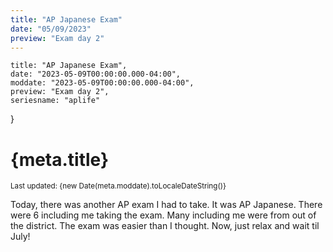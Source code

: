```yaml
---
title: "AP Japanese Exam"
date: "05/09/2023"
preview: "Exam day 2"
---
```



    title: "AP Japanese Exam",
    date: "2023-05-09T00:00:00.000-04:00",
    moddate: "2023-05-09T00:00:00.000-04:00",
    preview: "Exam day 2",
    seriesname: "aplife"
}

<Head>
    <title>kenryuS - {meta.title}</title>
    <meta name="description" content="kenryuS (Kenryu Shibata) Blog" />
    <link rel="icon" href="/icon.jpeg" />
</Head>
<TheSEO title={meta.title} description={meta.preview} currentURL="/blog/posts/aplife/aplife050923" isArticle={true} articleInfo={{pubTime: meta.date, modTime: meta.moddate, tags: ["AP"]}} />
<div className={mdStyle.Article}>
<h1>{meta.title}</h1>
<small>Last updated: {new Date(meta.moddate).toLocaleDateString()}</small>

Today, there was another AP exam I had to take.
It was AP Japanese. There were 6 including me taking the exam. Many including me were from out of the district.
The exam was easier than I thought.
Now, just relax and wait til July!

<GoBackBtn series="aplife" /></div>
